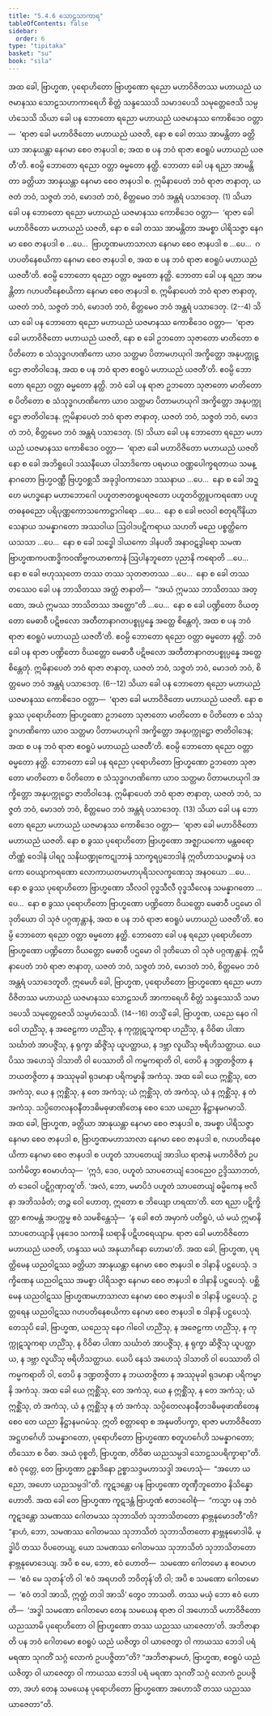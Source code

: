 ```yaml
---
title: "5.4.6 သောဠသာကာရ"
tableOfContents: false
sidebar:
  order: 6
type: "tipitaka"
basket: "su"
book: "sila"
---
```



<DynamicBreadcrumb />

<Division number="344" book="sila">

<Paragraph number="555" book="sila">
အထ ခေါ, ဗြာဟ္မဏ, ပုရောဟိတော ဗြာဟ္မဏော ရညော မဟာဝိဇိတဿ မဟာယညံ ယဇမာနဿ သောဠသဟာကာရေဟိ စိတ္တံ သန္ဒဿေသိ သမာဒပေသိ သမုတ္တေဇေသိ သမ္ပဟံသေသိ သိယာ ခေါ ပန ဘောတော ရညော မဟာယညံ ယဇမာနဿ ကောစိဒေဝ ဝတ္တာ—  ‘ရာဇာ ခေါ မဟာဝိဇိတော မဟာယညံ ယဇတိ, နော စ ခေါ တဿ အာမန္တိတာ ခတ္တိယာ အာနုယန္တာ နေဂမာ စေဝ ဇာနပဒါ စ; အထ စ ပန ဘဝံ ရာဇာ ဧဝရူပံ မဟာယညံ ယဇတီ’တိ. ဧဝမ္ပိ ဘောတော ရညော ဝတ္တာ ဓမ္မတော နတ္ထိ. ဘောတာ ခေါ ပန ရညာ အာမန္တိတာ ခတ္တိယာ အာနုယန္တာ နေဂမာ စေဝ ဇာနပဒါ စ. ဣမိနာပေတံ ဘဝံ ရာဇာ ဇာနာတု, ယဇတံ ဘဝံ, သဇ္ဇတံ ဘဝံ, မောဒတံ ဘဝံ, စိတ္တမေဝ ဘဝံ အန္တရံ ပသာဒေတု. (1)
</Paragraph>

<Paragraph number="556" book="sila">
သိယာ ခေါ ပန ဘောတော ရညော မဟာယညံ ယဇမာနဿ ကောစိဒေဝ ဝတ္တာ—  ‘ရာဇာ ခေါ မဟာဝိဇိတော မဟာယညံ ယဇတိ, နော စ ခေါ တဿ အာမန္တိတာ အမစ္စာ ပါရိသဇ္ဇာ နေဂမာ စေဝ ဇာနပဒါ စ …ပေ…  ဗြာဟ္မဏမဟာသာလာ နေဂမာ စေဝ ဇာနပဒါ စ …ပေ…  ဂဟပတိနေစယိကာ နေဂမာ စေဝ ဇာနပဒါ စ, အထ စ ပန ဘဝံ ရာဇာ ဧဝရူပံ မဟာယညံ ယဇတီ’တိ. ဧဝမ္ပိ ဘောတော ရညော ဝတ္တာ ဓမ္မတော နတ္ထိ. ဘောတာ ခေါ ပန ရညာ အာမန္တိတာ ဂဟပတိနေစယိကာ နေဂမာ စေဝ ဇာနပဒါ စ. ဣမိနာပေတံ ဘဝံ ရာဇာ ဇာနာတု, ယဇတံ ဘဝံ, သဇ္ဇတံ ဘဝံ, မောဒတံ ဘဝံ, စိတ္တမေဝ ဘဝံ အန္တရံ ပသာဒေတု. (2--4)
</Paragraph>

<Paragraph number="557" book="sila">
သိယာ ခေါ ပန ဘောတော ရညော မဟာယညံ ယဇမာနဿ ကောစိဒေဝ ဝတ္တာ—  ‘ရာဇာ ခေါ မဟာဝိဇိတော မဟာယညံ ယဇတိ, နော စ ခေါ ဥဘတော သုဇာတော မာတိတော စ ပိတိတော စ သံသုဒ္ဓဂဟဏိကော ယာဝ သတ္တမာ ပိတာမဟယုဂါ အက္ခိတ္တော အနုပက္ကုဋ္ဌော ဇာတိဝါဒေန, အထ စ ပန ဘဝံ ရာဇာ ဧဝရူပံ မဟာယညံ ယဇတီ’တိ. ဧဝမ္ပိ ဘောတော ရညော ဝတ္တာ ဓမ္မတော နတ္ထိ. ဘဝံ ခေါ ပန ရာဇာ ဥဘတော သုဇာတော မာတိတော စ ပိတိတော စ သံသုဒ္ဓဂဟဏိကော ယာဝ သတ္တမာ ပိတာမဟယုဂါ အက္ခိတ္တော အနုပက္ကုဋ္ဌော ဇာတိဝါဒေန. ဣမိနာပေတံ ဘဝံ ရာဇာ ဇာနာတု, ယဇတံ ဘဝံ, သဇ္ဇတံ ဘဝံ, မောဒတံ ဘဝံ, စိတ္တမေဝ ဘဝံ အန္တရံ ပသာဒေတု. (5)
</Paragraph>

<Paragraph number="558" book="sila">
သိယာ ခေါ ပန ဘောတော ရညော မဟာယညံ ယဇမာနဿ ကောစိဒေဝ ဝတ္တာ—  ‘ရာဇာ ခေါ မဟာဝိဇိတော မဟာယညံ ယဇတိ နော စ ခေါ အဘိရူပေါ ဒဿနီယော ပါသာဒိကော ပရမာယ ဝဏ္ဏပေါက္ခရတာယ သမန္နာဂတော ဗြဟ္မဝဏ္ဏီ ဗြဟ္မဝစ္ဆသီ အခုဒ္ဒါဝကာသော ဒဿနာယ …ပေ…  နော စ ခေါ အဍ္ဎော မဟဒ္ဓနော မဟာဘောဂေါ ပဟူတဇာတရူပရဇတော ပဟူတဝိတ္တူပကရဏော ပဟူတဓနဓညော ပရိပုဏ္ဏကောသကောဋ္ဌာဂါရော …ပေ…  နော စ ခေါ ဗလဝါ စတုရင်္ဂိနိယာ သေနာယ သမန္နာဂတော အဿဝါယ ဩဝါဒပဋိကရာယ သဟတိ မညေ ပစ္စတ္ထိကေ ယသသာ …ပေ…  နော စ ခေါ သဒ္ဓေါ ဒါယကော ဒါနပတိ အနာဝဋဒွါရော သမဏဗြာဟ္မဏကပဏဒ္ဓိကဝဏိဗ္ဗကယာစကာနံ ဩပါနဘူတော ပုညာနိ ကရောတိ …ပေ…  နော စ ခေါ ဗဟုဿုတော တဿ တဿ သုတဇာတဿ …ပေ…  နော စ ခေါ တဿ တဿေဝ ခေါ ပန ဘာသိတဿ အတ္ထံ ဇာနာတိ—  “အယံ ဣမဿ ဘာသိတဿ အတ္ထော, အယံ ဣမဿ ဘာသိတဿ အတ္ထော”တိ …ပေ…  နော စ ခေါ ပဏ္ဍိတော ဝိယတ္တော မေဓာဝီ ပဋိဗလော အတီတာနာဂတပစ္စုပ္ပန္နေ အတ္ထေ စိန္တေတုံ, အထ စ ပန ဘဝံ ရာဇာ ဧဝရူပံ မဟာယညံ ယဇတီ’တိ. ဧဝမ္ပိ ဘောတော ရညော ဝတ္တာ ဓမ္မတော နတ္ထိ. ဘဝံ ခေါ ပန ရာဇာ ပဏ္ဍိတော ဝိယတ္တော မေဓာဝီ ပဋိဗလော အတီတာနာဂတပစ္စုပ္ပန္နေ အတ္ထေ စိန္တေတုံ. ဣမိနာပေတံ ဘဝံ ရာဇာ ဇာနာတု, ယဇတံ ဘဝံ, သဇ္ဇတံ ဘဝံ, မောဒတံ ဘဝံ, စိတ္တမေဝ ဘဝံ အန္တရံ ပသာဒေတု. (6--12)
</Paragraph>

<Paragraph number="559" book="sila">
သိယာ ခေါ ပန ဘောတော ရညော မဟာယညံ ယဇမာနဿ ကောစိဒေဝ ဝတ္တာ—  ‘ရာဇာ ခေါ မဟာဝိဇိတော မဟာယညံ ယဇတိ. နော စ ခွဿ ပုရောဟိတော ဗြာဟ္မဏော ဥဘတော သုဇာတော မာတိတော စ ပိတိတော စ သံသုဒ္ဓဂဟဏိကော ယာဝ သတ္တမာ ပိတာမဟယုဂါ အက္ခိတ္တော အနုပက္ကုဋ္ဌော ဇာတိဝါဒေန; အထ စ ပန ဘဝံ ရာဇာ ဧဝရူပံ မဟာယညံ ယဇတီ’တိ. ဧဝမ္ပိ ဘောတော ရညော ဝတ္တာ ဓမ္မတော နတ္ထိ. ဘောတော ခေါ ပန ရညော ပုရောဟိတော ဗြာဟ္မဏော ဥဘတော သုဇာတော မာတိတော စ ပိတိတော စ သံသုဒ္ဓဂဟဏိကော ယာဝ သတ္တမာ ပိတာမဟယုဂါ အက္ခိတ္တော အနုပက္ကုဋ္ဌော ဇာတိဝါဒေန. ဣမိနာပေတံ ဘဝံ ရာဇာ ဇာနာတု, ယဇတံ ဘဝံ, သဇ္ဇတံ ဘဝံ, မောဒတံ ဘဝံ, စိတ္တမေဝ ဘဝံ အန္တရံ ပသာဒေတု. (13)
</Paragraph>

<Paragraph number="560" book="sila">
သိယာ ခေါ ပန ဘောတော ရညော မဟာယညံ ယဇမာနဿ ကောစိဒေဝ ဝတ္တာ—  ‘ရာဇာ ခေါ မဟာဝိဇိတော မဟာယညံ ယဇတိ. နော စ ခွဿ ပုရောဟိတော ဗြာဟ္မဏော အဇ္ဈာယကော မန္တဓရော တိဏ္ဏံ ဝေဒါနံ ပါရဂူ သနိဃဏ္ဍုကေဋုဘာနံ သာက္ခရပ္ပဘေဒါနံ ဣတိဟာသပဉ္စမာနံ ပဒကော ဝေယျာကရဏော လောကာယတမဟာပုရိသလက္ခဏေသု အနဝယော …ပေ…  နော စ ခွဿ ပုရောဟိတော ဗြာဟ္မဏော သီလဝါ ဝုဒ္ဓသီလီ ဝုဒ္ဓသီလေန သမန္နာဂတော …ပေ…  နော စ ခွဿ ပုရောဟိတော ဗြာဟ္မဏော ပဏ္ဍိတော ဝိယတ္တော မေဓာဝီ ပဌမော ဝါ ဒုတိယော ဝါ သုဇံ ပဂ္ဂဏှန္တာနံ, အထ စ ပန ဘဝံ ရာဇာ ဧဝရူပံ မဟာယညံ ယဇတီ’တိ. ဧဝမ္ပိ ဘောတော ရညော ဝတ္တာ ဓမ္မတော နတ္ထိ. ဘောတော ခေါ ပန ရညော ပုရောဟိတော ဗြာဟ္မဏော ပဏ္ဍိတော ဝိယတ္တော မေဓာဝီ ပဌမော ဝါ ဒုတိယော ဝါ သုဇံ ပဂ္ဂဏှန္တာနံ. ဣမိနာပေတံ ဘဝံ ရာဇာ ဇာနာတု, ယဇတံ ဘဝံ, သဇ္ဇတံ ဘဝံ, မောဒတံ ဘဝံ, စိတ္တမေဝ ဘဝံ အန္တရံ ပသာဒေတူတိ. ဣမေဟိ ခေါ, ဗြာဟ္မဏ, ပုရောဟိတော ဗြာဟ္မဏော ရညော မဟာဝိဇိတဿ မဟာယညံ ယဇမာနဿ သောဠသဟိ အာကာရေဟိ စိတ္တံ သန္ဒဿေသိ သမာဒပေသိ သမုတ္တေဇေသိ သမ္ပဟံသေသိ. (14--16)
</Paragraph>

</Division>
<Division number="345" book="sila">

<Paragraph number="561" book="sila">
တသ္မိံ ခေါ, ဗြာဟ္မဏ, ယညေ နေဝ ဂါဝေါ ဟညိံသု, န အဇေဠကာ ဟညိံသု, န ကုက္ကုဋသူကရာ ဟညိံသု, န ဝိဝိဓာ ပါဏာ သင်္ဃာတံ အာပဇ္ဇိံသု, န ရုက္ခာ ဆိဇ္ဇိံသု ယူပတ္ထာယ, န ဒဗ္ဘာ လူယိံသု ဗရိဟိသတ္ထာယ. ယေပိဿ အဟေသုံ ဒါသာတိ ဝါ ပေဿာတိ ဝါ ကမ္မကရာတိ ဝါ, တေပိ န ဒဏ္ဍတဇ္ဇိတာ န ဘယတဇ္ဇိတာ န အဿုမုခါ ရုဒမာနာ ပရိကမ္မာနိ အကံသု. အထ ခေါ ယေ ဣစ္ဆိံသု, တေ အကံသု, ယေ န ဣစ္ဆိံသု, န တေ အကံသု; ယံ ဣစ္ဆိံသု, တံ အကံသု, ယံ န ဣစ္ဆိံသု, န တံ အကံသု. သပ္ပိတေလနဝနီတဒဓိမဓုဖာဏိတေန စေဝ သော ယညော နိဋ္ဌာနမဂမာသိ.
</Paragraph>

</Division>
<Division number="346" book="sila">

<Paragraph number="562" book="sila">
အထ ခေါ, ဗြာဟ္မဏ, ခတ္တိယာ အာနုယန္တာ နေဂမာ စေဝ ဇာနပဒါ စ, အမစ္စာ ပါရိသဇ္ဇာ နေဂမာ စေဝ ဇာနပဒါ စ, ဗြာဟ္မဏမဟာသာလာ နေဂမာ စေဝ ဇာနပဒါ စ, ဂဟပတိနေစယိကာ နေဂမာ စေဝ ဇာနပဒါ စ ပဟူတံ သာပတေယျံ အာဒါယ ရာဇာနံ မဟာဝိဇိတံ ဥပသင်္ကမိတွာ ဧဝမာဟံသု—  ‘ဣဒံ, ဒေဝ, ပဟူတံ သာပတေယျံ ဒေဝညေဝ ဥဒ္ဒိဿာဘတံ, တံ ဒေဝေါ ပဋိဂ္ဂဏှာတူ’တိ. ‘အလံ, ဘော, မမာပိဒံ ပဟူတံ သာပတေယျံ ဓမ္မိကေန ဗလိနာ အဘိသင်္ခတံ; တဉ္စ ဝေါ ဟောတု, ဣတော စ ဘိယျော ဟရထာ’တိ. တေ ရညာ ပဋိက္ခိတ္တာ ဧကမန္တံ အပက္ကမ္မ ဧဝံ သမစိန္တေသုံ—  ‘န ခေါ ဧတံ အမှာကံ ပတိရူပံ, ယံ မယံ ဣမာနိ သာပတေယျာနိ ပုနဒေဝ သကာနိ ဃရာနိ ပဋိဟရေယျာမ. ရာဇာ ခေါ မဟာဝိဇိတော မဟာယညံ ယဇတိ, ဟန္ဒဿ မယံ အနုယာဂိနော ဟောမာ’တိ.
</Paragraph>

</Division>
<Division number="347" book="sila">

<Paragraph number="563" book="sila">
အထ ခေါ, ဗြာဟ္မဏ, ပုရတ္ထိမေန ယညဝါဋဿ ခတ္တိယာ အာနုယန္တာ နေဂမာ စေဝ ဇာနပဒါ စ ဒါနာနိ ပဋ္ဌပေသုံ. ဒက္ခိဏေန ယညဝါဋဿ အမစ္စာ ပါရိသဇ္ဇာ နေဂမာ စေဝ ဇာနပဒါ စ ဒါနာနိ ပဋ္ဌပေသုံ. ပစ္ဆိမေန ယညဝါဋဿ ဗြာဟ္မဏမဟာသာလာ နေဂမာ စေဝ ဇာနပဒါ စ ဒါနာနိ ပဋ္ဌပေသုံ. ဥတ္တရေန ယညဝါဋဿ ဂဟပတိနေစယိကာ နေဂမာ စေဝ ဇာနပဒါ စ ဒါနာနိ ပဋ္ဌပေသုံ.
</Paragraph>

<Paragraph number="564" book="sila">
တေသုပိ ခေါ, ဗြာဟ္မဏ, ယညေသု နေဝ ဂါဝေါ ဟညိံသု, န အဇေဠကာ ဟညိံသု, န ကုက္ကုဋသူကရာ ဟညိံသု, န ဝိဝိဓာ ပါဏာ သင်္ဃာတံ အာပဇ္ဇိံသု, န ရုက္ခာ ဆိဇ္ဇိံသု ယူပတ္ထာယ, န ဒဗ္ဘာ လူယိံသု ဗရိဟိသတ္ထာယ. ယေပိ နေသံ အဟေသုံ ဒါသာတိ ဝါ ပေဿာတိ ဝါ ကမ္မကရာတိ ဝါ, တေပိ န ဒဏ္ဍတဇ္ဇိတာ န ဘယတဇ္ဇိတာ န အဿုမုခါ ရုဒမာနာ ပရိကမ္မာနိ အကံသု. အထ ခေါ ယေ ဣစ္ဆိံသု, တေ အကံသု, ယေ န ဣစ္ဆိံသု, န တေ အကံသု; ယံ ဣစ္ဆိံသု, တံ အကံသု, ယံ န ဣစ္ဆိံသု န တံ အကံသု. သပ္ပိတေလနဝနီတဒဓိမဓုဖာဏိတေန စေဝ တေ ယညာ နိဋ္ဌာနမဂမံသု.
</Paragraph>

<Paragraph number="565" book="sila">
ဣတိ စတ္တာရော စ အနုမတိပက္ခာ, ရာဇာ မဟာဝိဇိတော အဋ္ဌဟင်္ဂေဟိ သမန္နာဂတော, ပုရောဟိတော ဗြာဟ္မဏော စတူဟင်္ဂေဟိ သမန္နာဂတော; တိဿော စ ဝိဓာ. အယံ ဝုစ္စတိ, ဗြာဟ္မဏ, တိဝိဓာ ယညသမ္ပဒါ သောဠသပရိက္ခာရာ”တိ.
</Paragraph>

</Division>
<Division number="348" book="sila">

<Paragraph number="566" book="sila">
ဧဝံ ဝုတ္တေ, တေ ဗြာဟ္မဏာ ဥန္နာဒိနော ဥစ္စာသဒ္ဒမဟာသဒ္ဒါ အဟေသုံ—  “အဟော ယညော, အဟော ယညသမ္ပဒါ”တိ. ကူဋဒန္တော ပန ဗြာဟ္မဏော တူဏှီဘူတောဝ နိသိန္နော ဟောတိ. အထ ခေါ တေ ဗြာဟ္မဏာ ကူဋဒန္တံ ဗြာဟ္မဏံ ဧတဒဝေါစုံ—  “ကသ္မာ ပန ဘဝံ ကူဋဒန္တော သမဏဿ ဂေါတမဿ သုဘာသိတံ သုဘာသိတတော နာဗ္ဘနုမောဒတီ”တိ? “နာဟံ, ဘော, သမဏဿ ဂေါတမဿ သုဘာသိတံ သုဘာသိတတော နာဗ္ဘနုမောဒါမိ. မုဒ္ဓါပိ တဿ ဝိပတေယျ, ယော သမဏဿ ဂေါတမဿ သုဘာသိတံ သုဘာသိတတော နာဗ္ဘနုမောဒေယျ. အပိ စ မေ, ဘော, ဧဝံ ဟောတိ—  သမဏော ဂေါတမော န ဧဝမာဟ—  ‘ဧဝံ မေ သုတန်’တိ ဝါ ‘ဧဝံ အရဟတိ ဘဝိတုန်’တိ ဝါ; အပိ စ သမဏော ဂေါတမော—  ‘ဧဝံ တဒါ အာသိ, ဣတ္ထံ တဒါ အာသိ’ တွေဝ ဘာသတိ. တဿ မယှံ ဘော ဧဝံ ဟောတိ—  ‘အဒ္ဓါ သမဏော ဂေါတမော တေန သမယေန ရာဇာ ဝါ အဟောသိ မဟာဝိဇိတော ယညဿာမိ ပုရောဟိတော ဝါ ဗြာဟ္မဏော တဿ ယညဿ ယာဇေတာ’တိ. အဘိဇာနာတိ ပန ဘဝံ ဂေါတမော ဧဝရူပံ ယညံ ယဇိတွာ ဝါ ယာဇေတွာ ဝါ ကာယဿ ဘေဒါ ပရံ မရဏာ သုဂတိံ သဂ္ဂံ လောကံ ဥပပဇ္ဇိတာ”တိ? “အဘိဇာနာမဟံ, ဗြာဟ္မဏ, ဧဝရူပံ ယညံ ယဇိတွာ ဝါ ယာဇေတွာ ဝါ ကာယဿ ဘေဒါ ပရံ မရဏာ သုဂတိံ သဂ္ဂံ လောကံ ဥပပဇ္ဇိတာ, အဟံ တေန သမယေန ပုရောဟိတော ဗြာဟ္မဏော အဟောသိံ တဿ ယညဿ ယာဇေတာ”တိ.
</Paragraph>
</Division>